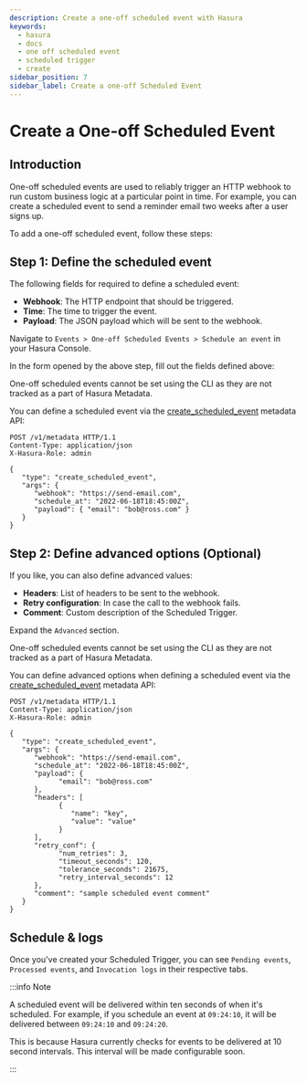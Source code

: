 ```yaml
---
description: Create a one-off scheduled event with Hasura
keywords:
  - hasura
  - docs
  - one off scheduled event
  - scheduled trigger
  - create
sidebar_position: 7
sidebar_label: Create a one-off Scheduled Event
---
```



# Create a One-off Scheduled Event

## Introduction

One-off scheduled events are used to reliably trigger an HTTP webhook to run custom business logic at a particular point
in time. For example, you can create a scheduled event to send a reminder email two weeks after a user signs up.

To add a one-off scheduled event, follow these steps:

## Step 1: Define the scheduled event

The following fields for required to define a scheduled event:

- **Webhook**: The HTTP endpoint that should be triggered.
- **Time**: The time to trigger the event.
- **Payload**: The JSON payload which will be sent to the webhook.

<Tabs groupId="user-preference" className="api-tabs">
<TabItem value="console" label="Console">

Navigate to `Events > One-off Scheduled Events > Schedule an event` in your Hasura Console.

<Thumbnail src="/img/event-triggers/one-off.png" alt="Adding a one-off scheduled event" width="900px" />

In the form opened by the above step, fill out the fields defined above:

<Thumbnail
  src="/img/event-triggers/define-one-off-event.png"
  alt="Defining the scheduled event"
  width="550px"
/>
</TabItem>
<TabItem value="cli" label="CLI">

One-off scheduled events cannot be set using the CLI as they are not tracked as a part of Hasura Metadata.

</TabItem>
<TabItem value="api" label="API">

You can define a scheduled event via the
[create_scheduled_event](/api-reference/metadata-api/scheduled-triggers.mdx#metadata-create-scheduled-event) metadata
API:

```http
POST /v1/metadata HTTP/1.1
Content-Type: application/json
X-Hasura-Role: admin

{
   "type": "create_scheduled_event",
   "args": {
      "webhook": "https://send-email.com",
      "schedule_at": "2022-06-18T18:45:00Z",
      "payload": { "email": "bob@ross.com" }
   }
}
```

</TabItem>
</Tabs>

## Step 2: Define advanced options (Optional)

If you like, you can also define advanced values:

- **Headers**: List of headers to be sent to the webhook.
- **Retry configuration**: In case the call to the webhook fails.
- **Comment**: Custom description of the Scheduled Trigger.

<Tabs groupId="user-preference" className="api-tabs">
<TabItem value="console" label="Console">

Expand the `Advanced` section.

<Thumbnail
  src="/img/event-triggers/advanced-one-off.png"
  alt="Defining advanced options for a scheduled event"
  width="700px"
/>
</TabItem>
<TabItem value="cli" label="CLI">

One-off scheduled events cannot be set using the CLI as they are not tracked as a part of Hasura Metadata.

</TabItem>
<TabItem value="api" label="API">

You can define advanced options when defining a scheduled event via the
[create_scheduled_event](/api-reference/metadata-api/scheduled-triggers.mdx#metadata-create-scheduled-event) metadata
API:

```http
POST /v1/metadata HTTP/1.1
Content-Type: application/json
X-Hasura-Role: admin

{
   "type": "create_scheduled_event",
   "args": {
      "webhook": "https://send-email.com",
      "schedule_at": "2022-06-18T18:45:00Z",
      "payload": {
            "email": "bob@ross.com"
      },
      "headers": [
            {
               "name": "key",
               "value": "value"
            }
      ],
      "retry_conf": {
            "num_retries": 3,
            "timeout_seconds": 120,
            "tolerance_seconds": 21675,
            "retry_interval_seconds": 12
      },
      "comment": "sample scheduled event comment"
   }
}
```

</TabItem>
</Tabs>

## Schedule & logs

Once you've created your Scheduled Trigger, you can see `Pending events`, `Processed events`, and `Invocation logs` in
their respective tabs.

<Thumbnail src="/img/event-triggers/pending-one-off.png" alt="Schedule and logs for scheduled events" width="1200px" />

:::info Note

A scheduled event will be delivered within ten seconds of when it's scheduled. For example, if you schedule an event at
`09:24:10`, it will be delivered between `09:24:10` and `09:24:20`.

This is because Hasura currently checks for events to be delivered at 10 second intervals. This interval will be made
configurable soon.

:::
